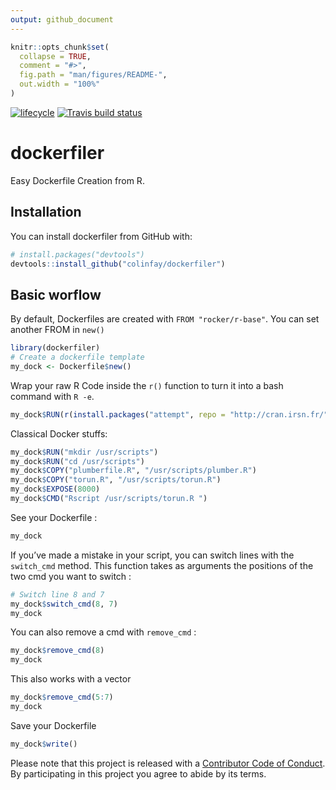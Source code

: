 ```yaml
---
output: github_document
---
```


<!-- README.md is generated from README.Rmd. Please edit that file -->

```r
knitr::opts_chunk$set(
  collapse = TRUE,
  comment = "#>",
  fig.path = "man/figures/README-",
  out.width = "100%"
)
```

  [![lifecycle](https://img.shields.io/badge/lifecycle-experimental-orange.svg)](https://www.tidyverse.org/lifecycle/#experimental)   [![Travis build status](https://travis-ci.org/ColinFay/dockerfiler.svg?branch=master)](https://travis-ci.org/ColinFay/dockerfiler)
  
# dockerfiler

Easy Dockerfile Creation from R.

## Installation

You can install dockerfiler from GitHub with:

```r
# install.packages("devtools")
devtools::install_github("colinfay/dockerfiler")
```

## Basic worflow 

By default, Dockerfiles are created with `FROM "rocker/r-base"`.
You can set another FROM in `new()`

```r
library(dockerfiler)
# Create a dockerfile template
my_dock <- Dockerfile$new()
```

Wrap your raw R Code inside the `r()` function to turn it into a bash command with `R -e`.

```r
my_dock$RUN(r(install.packages("attempt", repo = "http://cran.irsn.fr/")))
```

Classical Docker stuffs:

```r
my_dock$RUN("mkdir /usr/scripts")
my_dock$RUN("cd /usr/scripts")
my_dock$COPY("plumberfile.R", "/usr/scripts/plumber.R")
my_dock$COPY("torun.R", "/usr/scripts/torun.R")
my_dock$EXPOSE(8000)
my_dock$CMD("Rscript /usr/scripts/torun.R ")
```

See your Dockerfile : 

```r
my_dock
```

If you've made a mistake in your script, you can switch lines with the `switch_cmd` method. This function takes as arguments the positions of the two cmd you want to switch : 

```r
# Switch line 8 and 7
my_dock$switch_cmd(8, 7)
my_dock
```

You can also remove a cmd with `remove_cmd` : 

```r
my_dock$remove_cmd(8)
my_dock
```

This also works with a vector
```r
my_dock$remove_cmd(5:7)
my_dock
```

Save your Dockerfile 

```r
my_dock$write()
```

Please note that this project is released with a [Contributor Code of Conduct](CODE_OF_CONDUCT.md).
By participating in this project you agree to abide by its terms.
